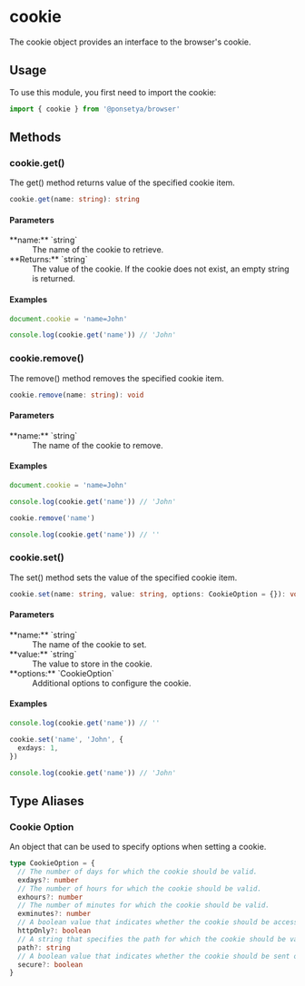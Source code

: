 
# <Badge const /> cookie

The cookie object provides an interface to the browser's cookie.

## Usage

To use this module, you first need to import the cookie:

```ts copy
import { cookie } from '@ponsetya/browser'
```

## Methods

### cookie.get()

The get() method returns value of the specified cookie item.

```ts
cookie.get(name: string): string
```

#### Parameters

<dl>
  <dt>**name:** `string`</dt>
  <dd>The name of the cookie to retrieve.</dd>
  <dt>**Returns:** `string`</dt>
  <dd>
    The value of the cookie. If the cookie does not exist, an empty string is
    returned.
  </dd>
</dl>

#### Examples

```ts copy
document.cookie = 'name=John'

console.log(cookie.get('name')) // 'John'
```

### cookie.remove()

The remove() method removes the specified cookie item.

```ts
cookie.remove(name: string): void
```

#### Parameters

<dl>
  <dt>**name:** `string`</dt>
  <dd>The name of the cookie to remove.</dd>
</dl>

#### Examples

```ts copy
document.cookie = 'name=John'

console.log(cookie.get('name')) // 'John'

cookie.remove('name')

console.log(cookie.get('name')) // ''
```

### cookie.set()

The set() method sets the value of the specified cookie item.

```ts
cookie.set(name: string, value: string, options: CookieOption = {}): void
```

#### Parameters

<dl>
  <dt>**name:** `string`</dt>
  <dd>The name of the cookie to set.</dd>
  <dt>**value:** `string`</dt>
  <dd>The value to store in the cookie.</dd>
  <dt>**options:** `CookieOption`</dt>
  <dd>Additional options to configure the cookie.</dd>
</dl>

#### Examples

```ts copy
console.log(cookie.get('name')) // ''

cookie.set('name', 'John', {
  exdays: 1,
})

console.log(cookie.get('name')) // 'John'
```

## Type Aliases

### Cookie Option

An object that can be used to specify options when setting a cookie.

```ts
type CookieOption = {
  // The number of days for which the cookie should be valid.
  exdays?: number
  // The number of hours for which the cookie should be valid.
  exhours?: number
  // The number of minutes for which the cookie should be valid.
  exminutes?: number
  // A boolean value that indicates whether the cookie should be accessible only over HTTP.
  httpOnly?: boolean
  // A string that specifies the path for which the cookie should be valid.
  path?: string
  // A boolean value that indicates whether the cookie should be sent over a secure (HTTPS) connection.
  secure?: boolean
}
```
